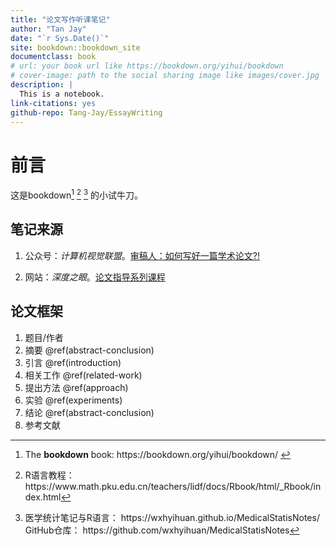 ```yaml
--- 
title: "论文写作听课笔记"
author: "Tan Jay"
date: "`r Sys.Date()`"
site: bookdown::bookdown_site
documentclass: book
# url: your book url like https://bookdown.org/yihui/bookdown
# cover-image: path to the social sharing image like images/cover.jpg
description: |
  This is a notebook.
link-citations: yes
github-repo: Tang-Jay/EssayWriting
---
```

# 前言
这是bookdown^[The **bookdown** book: https://bookdown.org/yihui/bookdown/ ] ^[R语言教程：https://www.math.pku.edu.cn/teachers/lidf/docs/Rbook/html/_Rbook/index.html] ^[医学统计笔记与R语言： https://wxhyihuan.github.io/MedicalStatisNotes/
GitHub仓库：
https://github.com/wxhyihuan/MedicalStatisNotes]
的小试牛刀。

## 笔记来源

1. 公众号：_计算机视觉联盟_。[审稿人：如何写好一篇学术论文?!](https://mp.weixin.qq.com/s/-NSWNppMVb3h8itldYhrtA)

2. 网站：_深度之眼_。[论文指导系列课程](https://ai.deepshare.net/detail/p_5f3a40dae4b011878731630e/6)




## 论文框架

1. 题目/作者
2. 摘要 \@ref(abstract-conclusion)
2. 引言 \@ref(introduction)
3. 相关工作 \@ref(related-work)
4. 提出方法 \@ref(approach)
5. 实验 \@ref(experiments)
6. 结论 \@ref(abstract-conclusion)
7. 参考文献


